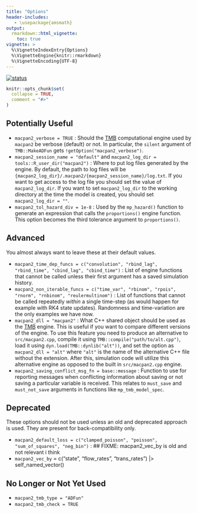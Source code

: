 ```yaml
---
title: "Options"
header-includes:
   - \usepackage{amsmath}
output: 
  rmarkdown::html_vignette:
    toc: true
vignette: >
  %\VignetteIndexEntry{Options}
  %\VignetteEngine{knitr::rmarkdown}
  %\VignetteEncoding{UTF-8}
---
```


[![status](https://img.shields.io/badge/status-working%20draft-red)](https://canmod.github.io/macpan2/articles/vignette-status#working-draft)

```r
knitr::opts_chunk$set(
  collapse = TRUE,
  comment = "#>"
)
```

## Potentially Useful

* `macpan2_verbose = TRUE` : Should the [TMB](https://github.com/kaskr/adcomp) computational engine used by `macpan2` be verbose (default) or not. In particular, the `silent` argument of `TMB::MakeADFun` gets `!getOption("macpan2_verbose")`.
* `macpan2_session_name = "default"` and `macpan2_log_dir = tools::R_user_dir("macpan2")` : Where to put log files generated by the engine. By default, the path to log files will be `{macpan2_log_dir}/.macpan2/{macpan2_session_name}/log.txt`. If you want to get access to the log file you should set the value of `macpan2_log_dir`. If you want to set `macpan2_log_dir` to the working directory at the time the model is created, you should set `macpan2_log_dir = ""`.
* `macpan2_tol_hazard_div = 1e-8` : Used by the `mp_hazard()` function to generate an expression that calls the `proportions()` engine function. This option becomes the third tolerance argument to `proportions()`.

## Advanced

You almost always want to leave these at their default values.

* `macpan2_time_dep_funcs = c("convolution", "rbind_lag", "rbind_time", "cbind_lag", "cbind_time")` : List of engine functions that cannot be called unless their first argument has a saved simulation history.
* `macpan2_non_iterable_funcs = c("time_var", "rbinom", "rpois", "rnorm", "rnbinom", "reulermultinom")` : List of functions that cannot be called repeatedly _within_ a single time-step (as would happen for example with RK4 state updates). Randomness and time-variation are the only examples we have now.
* `macpan2_dll = "macpan2"` : What C++ shared object should be used as the [TMB](https://github.com/kaskr/adcomp) engine. This is useful if you want to compare different versions of the engine. To use this feature you need to produce an alternative to `src/macpan2.cpp`, compile it using `TMB::compile("path/to/alt.cpp")`, load it using `dyn.load(TMB::dynlib("alt"))`, and set the option as `macpan2_dll = "alt"` where `"alt"` is the name of the alternative C++ file without the extension. After this, simulation code will utilize this alternative engine as opposed to the built in `src/macpan2.cpp` engine.
* `macpan2_saving_conflict_msg_fn = base::message` : Function to use for reporting messages when conflicting information about saving or not saving a particular variable is received. This relates to `must_save` and `must_not_save` arguments in functions like `mp_tmb_model_spec`.

## Deprecated

These options should not be used unless an old and deprecated approach is used. They are present for back-compatibility only.

* `macpan2_default_loss = c("clamped_poisson", "poisson", "sum_of_squares", "neg_bin")` : 
      ## FIXME: macpan2_vec_by is old and not relevant i think
* `macpan2_vec_by` = c("state", "flow_rates", "trans_rates") |> self_named_vector()

## No Longer or Not Yet Used

* `macpan2_tmb_type = "ADFun"`
* `macpan2_tmb_check = TRUE`
